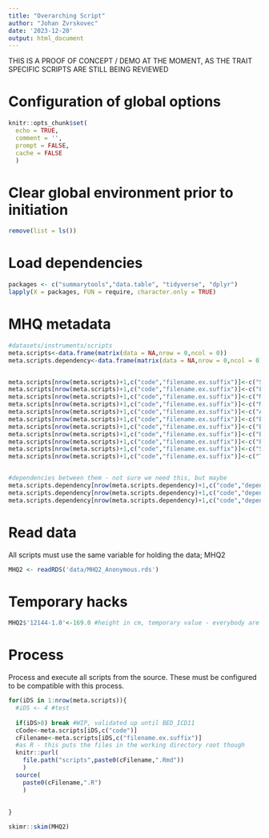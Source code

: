 ```yaml
---
title: "Overarching Script"
author: "Johan Zvrskovec"
date: '2023-12-20'
output: html_document
---
```


THIS IS A PROOF OF CONCEPT / DEMO AT THE MOMENT, AS THE TRAIT SPECIFIC SCRIPTS ARE STILL BEING REVIEWED

# Configuration of global options 

```r
knitr::opts_chunk$set(
  echo = TRUE,
  comment = '',
  prompt = FALSE,
  cache = FALSE
  )
```

# Clear global environment prior to initiation

```r
remove(list = ls())
```

# Load dependencies

```r

packages <- c("summarytools","data.table", "tidyverse", "dplyr")
lapply(X = packages, FUN = require, character.only = TRUE)

```

# MHQ metadata

```r

#datasets/instruments/scripts
meta.scripts<-data.frame(matrix(data = NA,nrow = 0,ncol = 0))
meta.scripts.dependency<-data.frame(matrix(data = NA,nrow = 0,ncol = 0))


meta.scripts[nrow(meta.scripts)+1,c("code","filename.ex.suffix")]<-c("SELF_REPORTED","SelfReported")
meta.scripts[nrow(meta.scripts)+1,c("code","filename.ex.suffix")]<-c("LT_DEPRESSION","MHQ2_Lifetime_Depression")
meta.scripts[nrow(meta.scripts)+1,c("code","filename.ex.suffix")]<-c("MANIA","MHQ2_Mania_v1")
meta.scripts[nrow(meta.scripts)+1,c("code","filename.ex.suffix")]<-c("MORE_DEPRESSION","MHQ2_More_Depression")
meta.scripts[nrow(meta.scripts)+1,c("code","filename.ex.suffix")]<-c("AN","ED_AN_code")
meta.scripts[nrow(meta.scripts)+1,c("code","filename.ex.suffix")]<-c("E_BE","Extended_BE")
meta.scripts[nrow(meta.scripts)+1,c("code","filename.ex.suffix")]<-c("BED_DSM5","BED_DSM5")
meta.scripts[nrow(meta.scripts)+1,c("code","filename.ex.suffix")]<-c("BED_ICD11","BED_ICD11")
meta.scripts[nrow(meta.scripts)+1,c("code","filename.ex.suffix")]<-c("PHQ9","MHQ2_PHQ9")
meta.scripts[nrow(meta.scripts)+1,c("code","filename.ex.suffix")]<-c("SELF_HARM","self-harm_mhq2_jgm")
meta.scripts[nrow(meta.scripts)+1,c("code","filename.ex.suffix")]<-c("TRAUMA","trauma")


#dependencies between them - not sure we need this, but maybe
meta.scripts.dependency[nrow(meta.scripts.dependency)+1,c("code","dependency")]<-c("MANIA","LT_DEPRESSION")
meta.scripts.dependency[nrow(meta.scripts.dependency)+1,c("code","dependency")]<-c("POLAR_DEPRESSION","MANIA")
meta.scripts.dependency[nrow(meta.scripts.dependency)+1,c("code","dependency")]<-c("BED_DSM5","AN")

```


# Read data

All scripts must use the same variable for holding the data; MHQ2

```r

MHQ2 <- readRDS('data/MHQ2_Anonymous.rds')

```

# Temporary hacks

```r

MHQ2$'12144-1.0'<-169.0 #height in cm, temporary value - everybody are 169cm.

```


# Process

Process and execute all scripts from the source. These must be configured to be compatible with this process.

```r

for(iDS in 1:nrow(meta.scripts)){
  #iDS <- 4 #test
  
  if(iDS>8) break #WIP, validated up until BED_ICD11
  cCode<-meta.scripts[iDS,c("code")]
  cFilename<-meta.scripts[iDS,c("filename.ex.suffix")]
  #as R - this puts the files in the working directory root though
  knitr::purl(
    file.path("scripts",paste0(cFilename,".Rmd"))
    )
  source(
    paste0(cFilename,".R")
    )
  
  
}

skimr::skim(MHQ2)


```

